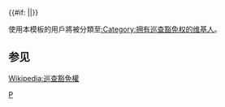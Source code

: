 {{topicon|image=Wikipedia Autopatrolled.svg|size=25px|alt=这位用户在中文维基百科拥有<div class="role">巡查豁免权</div>|description=这位用户在中文维基百科拥有巡查豁免权|link=Wikipedia:巡查豁免权}}<includeonly>{{#if: {{{1|}}}||[[Category:拥有巡查豁免权的维基人|{{PAGENAME}}]]}}</includeonly><noinclude>

使用本模板的用戶將被分類至[[:Category:拥有巡查豁免权的维基人]]。

==参见==
[[Wikipedia:巡查豁免權]]

{{pp-template}}
[[Category:維基百科管理模板|P]]
[[Category:用戶頁模板|{{PAGENAME}}]]
</noinclude>